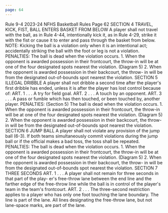```yaml
---
page: 64
---
```


Rule 9-4 2023-24 NFHS Basketball Rules Page 62 SECTION 4 TRAVEL, KICK, FIST, BALL ENTERS BASKET FROM BELOW A player shall not travel with the ball, as in Rule 4-44, intentionally kick it, as in Rule 4-29, strike it with the fist or cause it to enter and pass through the basket from below. NOTE: Kicking the ball is a violation only when it is an intentional act; accidentally striking the ball with the foot or leg is not a violation. PENALTIES: The ball is dead when the violation occurs. 1. When the opponent is awarded possession in their frontcourt, the throw-in will be at one of the four designated spots nearest the violation. (Diagram 5) 2. When the opponent is awarded possession in their backcourt, the throw- in will be from the designated out-of-bounds spot nearest the violation. SECTION 5 ILLEGAL DRIBBLE A player shall not dribble a second time after the player's first dribble has ended, unless it is after the player has lost control because of: ART. 1 . . . A try for field goal. ART. 2 . . . A touch by an opponent. ART. 3 . . . A pass or fumble which has then touched, or been touched by, another player. PENALTIES: (Section 5) The ball is dead when the violation occurs. 1. When the opponent is awarded possession in their frontcourt, the throw-in will be at one of the four designated spots nearest the violation. (Diagram 5) 2. When the opponent is awarded possession in their backcourt, the throw- in will be from the designated out-of-bounds spot nearest the violation. SECTION 6 JUMP BALL A player shall not violate any provision of the jump ball (6-3). If both teams simultaneously commit violations during the jump ball or if the official makes a bad toss, the toss shall be repeated. PENALTIES: The ball is dead when the violation occurs. 1. When the opponent is awarded possession in their frontcourt, the throw-in will be at one of the four designated spots nearest the violation. (Diagram 5) 2. When the opponent is awarded possession in their backcourt, the throw- in will be from the designated out-of-bounds spot nearest the violation. SECTION 7 THREE SECONDS ART. 1 . . . A player shall not remain for three seconds in that part of the play- er's free-throw lane between the end line and the farther edge of the free-throw line while the ball is in control of the player's team in the team's frontcourt. ART. 2 . . . The three-second restriction applies to a player who has only one foot touching the lane boundary. The line is part of the lane. All lines designating the free-throw lane, but not lane-space marks, are part of the lane.